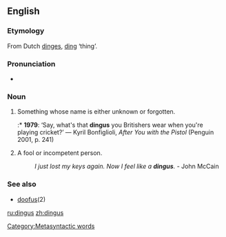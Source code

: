 ==English==

===Etymology===
From Dutch [[dinges]], [[ding]] ‘thing’.

===Pronunciation===
* {{IPA|/ˈdɪŋgəs/}}

===Noun===
{{en-noun|es}}

# Something whose name is either unknown or forgotten.
#:* '''1979''': ‘Say, what's that '''dingus''' you Britishers wear when you're playing cricket?’ — Kyril Bonfiglioli, ''After You with the Pistol'' (Penguin 2001, p. 241)
# A fool or incompetent person.
#: ''I just lost my keys again.  Now I feel like a '''dingus'''.'' - John McCain

===See also===
* [[doofus]](2)

[[Category:Metasyntactic words]]

[[ru:dingus]]
[[zh:dingus]]